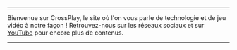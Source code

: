 <FeedSearch />

---

Bienvenue sur CrossPlay, le site où l'on vous parle de technologie et de jeu vidéo à notre façon ! Retrouvez-nous sur les réseaux sociaux et sur [YouTube](https://www.youtube.com/channel/UCHfylFeySepVTmmXKQhsFPw) pour encore plus de contenus.

<Tags />

---

<FeedItems />
